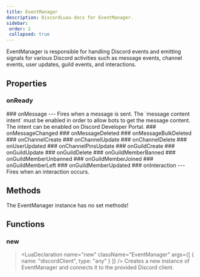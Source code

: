 ```yaml
---
title: EventManager
description: DiscordLuau docs for EventManager.
sidebar:
 order: 2
 collapsed: true
---
```

[//]: # (This file was automatically @generated from moonwave comments using a script. Please do not exit by hand.)
[//]: # (To actually edit documentation, make changes to the main DiscordLuau repo.)

[//]: # (----- DOCUMENT IMPORTS ----- )


[//]: # (----- DOCUMENT DESCRIPTION ----- )

EventManager is responsible for handling Discord events and emitting signals 
for various Discord activities such as message events, channel events, user updates, 
guild events, and interactions.

[//]: # (----- DOCUMENT PROPERTIES ----- )

## Properties

### onReady

<LuaProperty name="EventManager.onReady" type="Vendor.Signal<>" />
### onMessage

<LuaProperty name="EventManager.onMessage" type="Vendor.Signal<Objects.DiscordMessage>" />
---
Fires when a message is sent.  
The `message content intent` must be enabled in order to allow bots to get the message content.
The intent can be enabled on Discord Developer Portal.
### onMessageChanged

<LuaProperty name="EventManager.onMessageChanged" type="Vendor.Signal<Objects.DiscordMessage>" />
### onMessageDeleted

<LuaProperty name="EventManager.onMessageDeleted" type="Vendor.Signal<Objects.DiscordMessage>" />
### onMessageBulkDeleted

<LuaProperty name="EventManager.onMessageBulkDeleted" type="Vendor.Signal<{ channelId: string, guildId: string, ids: { string } }>" />
### onChannelCreate

<LuaProperty name="EventManager.onChannelCreate" type="Vendor.Signal<Objects.DiscordChannel>" />
### onChannelUpdate

<LuaProperty name="EventManager.onChannelUpdate" type="Vendor.Signal<Objects.DiscordChannel>" />
### onChannelDelete

<LuaProperty name="EventManager.onChannelDelete" type="Vendor.Signal<Objects.DiscordChannel>" />
### onUserUpdated

<LuaProperty name="EventManager.onUserUpdated" type="Vendor.Signal<Objects.DiscordUser>" />
### onChannelPinsUpdate

<LuaProperty name="EventManager.onChannelPinsUpdate" type="Vendor.Signal<{ guildId: string, channelId: string, lastPinTimestamp: string }>" />
### onGuildCreate

<LuaProperty name="EventManager.onGuildCreate" type="Vendor.Signal<Objects.DiscordGuild>" />
### onGuildUpdate

<LuaProperty name="EventManager.onGuildUpdate" type="Vendor.Signal<Objects.DiscordGuild>" />
### onGuildDelete

<LuaProperty name="EventManager.onGuildDelete" type="Vendor.Signal<Objects.DiscordGuild>" />
### onGuildMemberBanned

<LuaProperty name="EventManager.onGuildMemberBanned" type="Vendor.Signal<{ guildId: string, user: Objects.DiscordUser }>" />
### onGuildMemberUnbanned

<LuaProperty name="EventManager.onGuildMemberUnbanned" type="Vendor.Signal<{ guildId: string, user: Objects.DiscordUser }>" />
### onGuildMemberJoined

<LuaProperty name="EventManager.onGuildMemberJoined" type="Vendor.Signal<Objects.DiscordGuildMember & { guildId: string }>" />
### onGuildMemberLeft

<LuaProperty name="EventManager.onGuildMemberLeft" type="Vendor.Signal<{ guildId: string, user: Objects.DiscordUser }>" />
### onGuildMemberUpdated

<LuaProperty name="EventManager.onGuildMemberUpdated" type="Vendor.Signal<{ ... }>" />
### onInteraction

<LuaProperty name="EventManager.onInteraction" type="Vendor.Signal<Objects.DiscordInteraction>" />
---
Fires when an interaction occurs.

[//]: # (----- DOCUMENT METHODS ----- )

## Methods

The EventManager instance has no set methods!

[//]: # (----- DOCUMENT FUNCTIONS ----- )

## Functions

### new

> <LuaDeclaration name="new" className="EventManager" args={[ { name: "discordClient", type: "any" } ]} />
Creates a new instance of EventManager and connects it to the provided Discord client.

